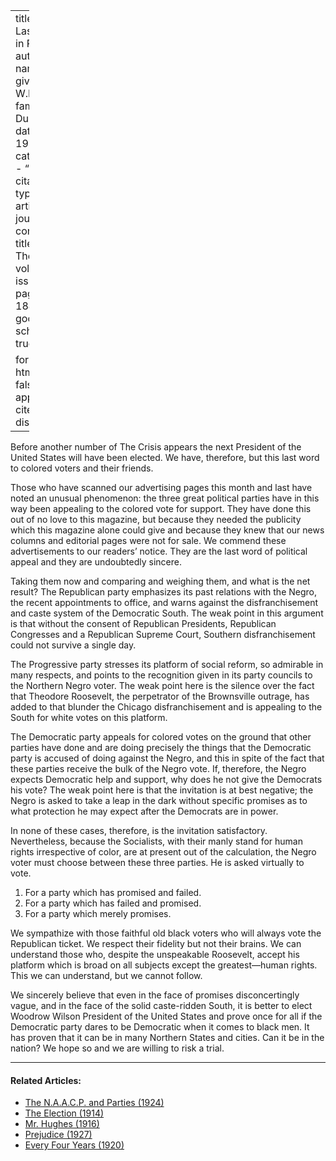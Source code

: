
---
title: 'The Last Word in Politics'
author:
  - name:
      given: W.E.B.
      family: Du Bois
date: May 1912
categories: 
  - ""
citation: 
  type: article-journal
  container-title: The Crisis
  volume: 5
  issue: 1
  page: 184-186
google-scholar: true

format:
  html:
    toc: false
    appendix-cite-as: display
---





Before another number of <span class="crisis-title">The Crisis</span> appears the next President of the United States will have been elected. We have, therefore, but this last word to colored voters and their friends. 

Those who have scanned our advertising pages this month and last have noted an unusual phenomenon: the three great political parties have in this way been appealing to the colored vote for support. They have done this out of no love to this magazine, but because they needed the publicity which this magazine alone could give and because they knew that our news columns and editorial pages were not for sale. We commend these advertisements to our readers' notice. They are the last word of political appeal and they are undoubtedly sincere. 

Taking them now and comparing and weighing them, and what is the net result? The Republican party emphasizes its past relations with the Negro, the recent appointments to office, and warns against the disfranchisement and caste system of the Democratic South. The weak point in this argument is that without the consent of Republican Presidents, Republican Congresses and a Republican Supreme Court, Southern disfranchisement could not survive a single day. 

The Progressive party stresses its platform of social reform, so admirable in many respects, and points to the recognition given in its party councils to the Northern Negro voter. The weak point here is the silence over the fact that Theodore Roosevelt, the perpetrator of the Brownsville outrage, has added to that blunder the Chicago disfranchisement and is appealing to the South for white votes on this platform. 

The Democratic party appeals for colored votes on the ground that other parties have done and are doing precisely the things that the Democratic party is accused of doing against the Negro, and this in spite of the fact that these parties receive the bulk of the Negro vote. If, therefore, the Negro expects Democratic help and support, why does he not give the Democrats his vote? The weak point here is that the invitation is at best negative; the Negro is asked to take a leap in the dark without specific promises as to what protection he may expect after the Democrats are in power.

In none of these cases, therefore, is the invitation satisfactory. Nevertheless, because the Socialists, with their manly stand for human rights irrespective of color, are at present out of the calculation, the Negro voter must choose between these three parties. He is asked virtually to vote. 

1. For a party which has promised and failed. 
2. For a party which has failed and promised. 
3. For a party which merely promises. 
 
We sympathize with those faithful old black voters who will always vote the Republican ticket. We respect their fidelity but not their brains. We can understand those who, despite the unspeakable Roosevelt, accept his platform which is broad on all subjects except the greatest—human rights. This we can understand, but we cannot follow. 

We sincerely believe that even in the face of promises disconcertingly vague, and in the face of the solid caste-ridden South, it is better to elect Woodrow Wilson President of the United States and prove once for all if the Democratic party dares to be Democratic when it comes to black men. It has proven that it can be in many Northern States and cities. Can it be in the nation? We hope so and we are willing to risk a trial. 

<!-- Similar articles start here -->
<div  class="clear-wrap"></div>
<hr>
#### Related Articles:

* [The N.A.A.C.P. and Parties (1924)](/Volumes/28/05/naacp_and_parties.html)
* [The Election (1914)](/Volumes/09/02/election.html)
* [Mr. Hughes (1916)](/Volumes/13/01/mr_hughes.html)
* [Prejudice (1927)](/Volumes/34/09/prejudice.html)
* [Every Four Years (1920)](/Volumes/19/06/every_four_years.html)

<!-- Similar articles end here -->